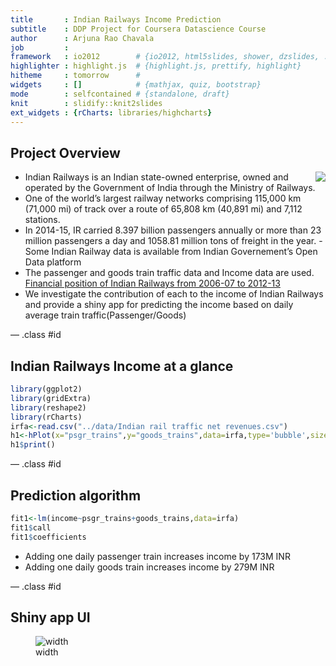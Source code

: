 ```yaml
---
title       : Indian Railways Income Prediction
subtitle    : DDP Project for Coursera Datascience Course
author      : Arjuna Rao Chavala
job         : 
framework   : io2012        # {io2012, html5slides, shower, dzslides, ...}
highlighter : highlight.js  # {highlight.js, prettify, highlight}
hitheme     : tomorrow      # 
widgets     : []            # {mathjax, quiz, bootstrap}
mode        : selfcontained # {standalone, draft}
knit        : slidify::knit2slides
ext_widgets : {rCharts: libraries/highcharts}
---
```


## Project Overview
<img src="Indian_Railway.svg" align="right"/>

- Indian Railways  is an Indian state-owned enterprise, owned and operated by the Government of India through the Ministry of Railways. 
- One of the world's largest railway networks comprising 115,000 km (71,000 mi) of track over a route of 65,808 km (40,891 mi) and 7,112 stations.
- In 2014-15, IR carried 8.397 billion passengers annually or more than 23 million passengers a day  and 1058.81 million tons of freight in the year.
-Some Indian Railway  data is available from Indian Governement's Open Data platform
- The passenger and goods train traffic data and Income data are used.
<a href="https://data.gov.in/catalog/financial-position-indian-railways">Financial position of Indian Railways from 2006-07 to 2012-13</a>
- We investigate the contribution of each to the income of Indian Railways
and provide a shiny app for predicting the income based on daily average train traffic(Passenger/Goods) 

--- .class #id 

## Indian Railways Income  at a glance
```r
library(ggplot2)
library(gridExtra)
library(reshape2)
library(rCharts)
irfa<-read.csv("../data/Indian rail traffic net revenues.csv")
h1<-hPlot(x="psgr_trains",y="goods_trains",data=irfa,type='bubble',size="income")
h1$print()

```

--- .class #id


## Prediction algorithm
```r
fit1<-lm(income~psgr_trains+goods_trains,data=irfa)
fit1$call
fit1$coefficients
```

- Adding one  daily passenger train increases income by 173M INR
- Adding one daily goods train increases income by 279M INR

--- .class #id

## Shiny app UI
![width](ind.png)
